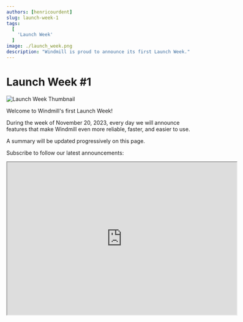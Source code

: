 ```yaml
---
authors: [henricourdent]
slug: launch-week-1
tags:
  [
    'Launch Week'
  ]
image: ./launch_week.png
description: "Windmill is proud to announce its first Launch Week."
---
```


# Launch Week #1

![Launch Week Thumbnail](./launch_week.png)

Welcome to Windmill's first Launch Week!

During the week of November 20, 2023, every day we will announce features that make Windmill even more reliable, faster, and easier to use.

A summary will be updated progressively on this page.

Subscribe to follow our latest announcements:

<iframe src="https://cdn.forms-content.sg-form.com/7c42148e-8396-11ee-ba6a-4e3b45e8beb1" width="600px" height="400px"></iframe>